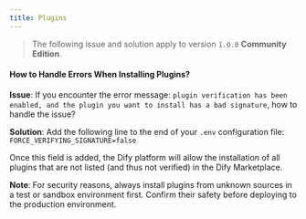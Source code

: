 ```yaml
---
title: Plugins
---
```



> The following issue and solution apply to version `1.0.0` **Community Edition**.

#### How to Handle Errors When Installing Plugins?

**Issue**: If you encounter the error message: `plugin verification has been enabled, and the plugin you want to install has a bad signature`, how to handle the issue?

**Solution**: Add the following line to the end of your `.env` configuration file: `FORCE_VERIFYING_SIGNATURE=false`

Once this field is added, the Dify platform will allow the installation of all plugins that are not listed (and thus not verified) in the Dify Marketplace.

**Note**: For security reasons, always install plugins from unknown sources in a test or sandbox environment first. Confirm their safety before deploying to the production environment.
